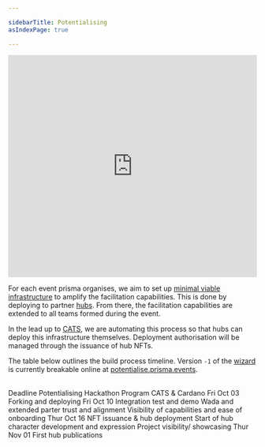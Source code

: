 ```yaml
---

sidebarTitle: Potentialising
asIndexPage: true

---
```



<iframe
  src="https://luma.com/embed/event/evt-LmWKOUL4zMUFIew/simple"
  width="100%"
  height="450"
  frameBorder="0"
  style={{
    border: '1px solid #8067ff', 
    borderRadius: '8px'
  }}
  allow="fullscreen; payment"
  aria-hidden="false"
  tabIndex="0"
></iframe>

For each event prisma organises, we aim to set up [minimal viable infrastructure](/patterns/minimal%20viable%20infrastructure.md) to amplify the facilitation capabilities. This is done by deploying to partner [hubs](/collaborators/communities-of-place). From there, the facilitation capabilities are extended to all teams formed during the event. 

In the lead up to [CATS](/events/summit.md), we are automating this process so that hubs can deploy this infrastructure themselves. Deployment authorisation will be managed through the issuance of hub NFTs.

The table below outlines the build process timeline. Version `-1` of the [wizard](/processes/ground-potentialising/deploy/wizard.md) is currently breakable online at [potentialise.prisma.events](https://potentialise.prisma.events).

<br/>

<Table>
    <thead>
        <Table.Tr>
        <Table.Th>Deadline</Table.Th>
        <Table.Th>Potentialising</Table.Th>
        <Table.Th>Hackathon Program</Table.Th>
        <Table.Th>CATS & Cardano</Table.Th>
        </Table.Tr>
    </thead>
    <tbody>
        <Table.Tr>
        <Table.Td>Fri Oct 03</Table.Td>
        <Table.Td>Forking and deploying</Table.Td>
        <Table.Td></Table.Td>
        <Table.Td></Table.Td>
        </Table.Tr>
        <Table.Tr>
        <Table.Td>Fri Oct 10</Table.Td>
        <Table.Td>Integration test and demo</Table.Td>
        <Table.Td>Wada and extended parter trust and alignment</Table.Td>
        <Table.Td>Visibility of capabilities and ease of onboarding</Table.Td>
        </Table.Tr>
        <Table.Tr>
        <Table.Td>Thur Oct 16</Table.Td>
        <Table.Td>NFT issuance & hub deployment</Table.Td>
        <Table.Td>Start of hub character development and expression</Table.Td>
        <Table.Td>Project visibility/ showcasing</Table.Td>
        </Table.Tr>
        <Table.Tr>
        <Table.Td>Thur Nov 01</Table.Td>
        <Table.Td>First hub publications</Table.Td>
        <Table.Td></Table.Td>
        <Table.Td></Table.Td>
        </Table.Tr>
    </tbody>
</Table>
